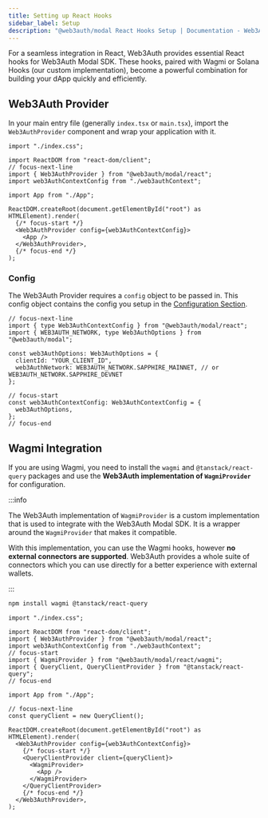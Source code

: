 ```yaml
---
title: Setting up React Hooks
sidebar_label: Setup
description: "@web3auth/modal React Hooks Setup | Documentation - Web3Auth"
---
```


For a seamless integration in React, Web3Auth provides essential React hooks for Web3Auth Modal SDK.
These hooks, paired with Wagmi or Solana Hooks (our custom implementation), become a powerful
combination for building your dApp quickly and efficiently.

## Web3Auth Provider

In your main entry file (generally `index.tsx` or `main.tsx`), import the `Web3AuthProvider`
component and wrap your application with it.

```tsx title="main.tsx"
import "./index.css";

import ReactDOM from "react-dom/client";
// focus-next-line
import { Web3AuthProvider } from "@web3auth/modal/react";
import web3AuthContextConfig from "./web3authContext";

import App from "./App";

ReactDOM.createRoot(document.getElementById("root") as HTMLElement).render(
  {/* focus-start */}
  <Web3AuthProvider config={web3AuthContextConfig}>
    <App />
  </Web3AuthProvider>,
  {/* focus-end */}
);
```

### Config

The Web3Auth Provider requires a `config` object to be passed in. This config object contains the
config you setup in the [Configuration Section](/sdk/pnp/web/modal/config).

```tsx title="web3authContext.tsx"
// focus-next-line
import { type Web3AuthContextConfig } from "@web3auth/modal/react";
import { WEB3AUTH_NETWORK, type Web3AuthOptions } from "@web3auth/modal";

const web3AuthOptions: Web3AuthOptions = {
  clientId: "YOUR_CLIENT_ID",
  web3AuthNetwork: WEB3AUTH_NETWORK.SAPPHIRE_MAINNET, // or WEB3AUTH_NETWORK.SAPPHIRE_DEVNET
};

// focus-start
const web3AuthContextConfig: Web3AuthContextConfig = {
  web3AuthOptions,
};
// focus-end
```

## Wagmi Integration

If you are using Wagmi, you need to install the `wagmi` and `@tanstack/react-query` packages and use
the **Web3Auth implementation of `WagmiProvider`** for configuration.

:::info

The Web3Auth implementation of `WagmiProvider` is a custom implementation that is used to integrate
with the Web3Auth Modal SDK. It is a wrapper around the `WagmiProvider` that makes it compatible.

With this implementation, you can use the Wagmi hooks, however **no external connectors are
supported**. Web3Auth provides a whole suite of connectors which you can use directly for a better
experience with external wallets.

:::

```bash npm2yarn
npm install wagmi @tanstack/react-query
```

```tsx title="main.tsx"
import "./index.css";

import ReactDOM from "react-dom/client";
import { Web3AuthProvider } from "@web3auth/modal/react";
import web3AuthContextConfig from "./web3authContext";
// focus-start
import { WagmiProvider } from "@web3auth/modal/react/wagmi";
import { QueryClient, QueryClientProvider } from "@tanstack/react-query";
// focus-end

import App from "./App";

// focus-next-line
const queryClient = new QueryClient();

ReactDOM.createRoot(document.getElementById("root") as HTMLElement).render(
  <Web3AuthProvider config={web3AuthContextConfig}>
    {/* focus-start */}
    <QueryClientProvider client={queryClient}>
      <WagmiProvider>
        <App />
      </WagmiProvider>
    </QueryClientProvider>
    {/* focus-end */}
  </Web3AuthProvider>,
);
```
